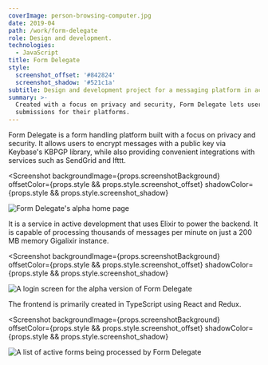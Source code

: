 ```yaml
---
coverImage: person-browsing-computer.jpg
date: 2019-04
path: /work/form-delegate
role: Design and development.
technologies:
  - JavaScript
title: Form Delegate
style:
  screenshot_offset: '#842824'
  screenshot_shadow: '#521c1a'
subtitle: Design and development project for a messaging platform in active development.
summary: >-
  Created with a focus on privacy and security, Form Delegate lets users process form
  submissions for their platforms.
---
```


Form Delegate is a form handling platform built with a focus on privacy and security. It
allows users to encrypt messages with a public key via Keybase's KBPGP library, while also
providing convenient integrations with services such as SendGrid and Ifttt.

<Screenshot
  backgroundImage={props.screenshotBackground}
  offsetColor={props.style && props.style.screenshot_offset}
  shadowColor={props.style && props.style.screenshot_shadow}
>

  ![Form Delegate's alpha home page](./form-delegate-home.png)

</Screenshot>

It is a service in active development that uses Elixir to power the backend. It is
capable of processing thousands of messages per minute on just a 200 MB memory Gigalixir
instance.

<Screenshot
  backgroundImage={props.screenshotBackground}
  offsetColor={props.style && props.style.screenshot_offset}
  shadowColor={props.style && props.style.screenshot_shadow}
>

  ![A login screen for the alpha version of Form Delegate](./form-delegate-login.png)

</Screenshot>

The frontend is primarily created in TypeScript using React and Redux.

<Screenshot
  backgroundImage={props.screenshotBackground}
  offsetColor={props.style && props.style.screenshot_offset}
  shadowColor={props.style && props.style.screenshot_shadow}
>

  ![A list of active forms being processed by Form Delegate](./form-delegate-form-list.png)

</Screenshot>



